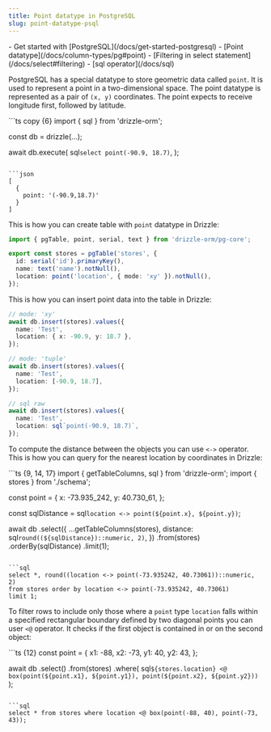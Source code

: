 ```yaml
---
title: Point datatype in PostgreSQL
slug: point-datatype-psql
---
```



<Prerequisites>
- Get started with [PostgreSQL](/docs/get-started-postgresql)
- [Point datatype](/docs/column-types/pg#point)
- [Filtering in select statement](/docs/select#filtering)
- [sql operator](/docs/sql)
</Prerequisites>

PostgreSQL has a special datatype to store geometric data called `point`. It is used to represent a point in a two-dimensional space. The point datatype is represented as a pair of `(x, y)` coordinates.
The point expects to receive longitude first, followed by latitude.

<Section>
```ts copy {6}
import { sql } from 'drizzle-orm';

const db = drizzle(...);

await db.execute(
  sql`select point(-90.9, 18.7)`,
);
```

```json
[ 
  { 
    point: '(-90.9,18.7)' 
  }
]
```
</Section>

This is how you can create table with `point` datatype in Drizzle:

```ts {6}
import { pgTable, point, serial, text } from 'drizzle-orm/pg-core';

export const stores = pgTable('stores', {
  id: serial('id').primaryKey(),
  name: text('name').notNull(),
  location: point('location', { mode: 'xy' }).notNull(),
});
```

This is how you can insert point data into the table in Drizzle:

```ts {4, 10, 16}
// mode: 'xy'
await db.insert(stores).values({
  name: 'Test',
  location: { x: -90.9, y: 18.7 },
});

// mode: 'tuple'
await db.insert(stores).values({
  name: 'Test',
  location: [-90.9, 18.7],
});

// sql raw
await db.insert(stores).values({
  name: 'Test',
  location: sql`point(-90.9, 18.7)`,
});
```

To compute the distance between the objects you can use `<->` operator. This is how you can query for the nearest location by coordinates in Drizzle:

<Section>
```ts {9, 14, 17}
import { getTableColumns, sql } from 'drizzle-orm';
import { stores } from './schema';

const point = {
  x: -73.935_242,
  y: 40.730_61,
};

const sqlDistance = sql`location <-> point(${point.x}, ${point.y})`;

await db
  .select({
    ...getTableColumns(stores),
    distance: sql`round((${sqlDistance})::numeric, 2)`,
  })
  .from(stores)
  .orderBy(sqlDistance)
  .limit(1);
```

```sql
select *, round((location <-> point(-73.935242, 40.73061))::numeric, 2)
from stores order by location <-> point(-73.935242, 40.73061)
limit 1;
```
</Section>

To filter rows to include only those where a `point` type `location` falls within a specified rectangular boundary defined by two diagonal points you can user `<@` operator. It checks if the first object is contained in or on the second object:

<Section>
```ts {12}
const point = {
  x1: -88,
  x2: -73,
  y1: 40,
  y2: 43,
};

await db
  .select()
  .from(stores)
  .where(
    sql`${stores.location} <@ box(point(${point.x1}, ${point.y1}), point(${point.x2}, ${point.y2}))`
  );
```

```sql
select * from stores where location <@ box(point(-88, 40), point(-73, 43));
```
</Section>




